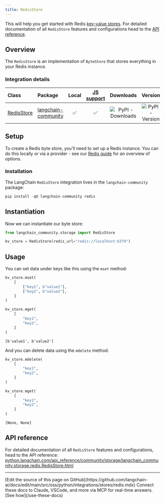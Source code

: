 ```yaml
---
title: RedisStore
---
```


This will help you get started with Redis [key-value stores](/oss/python/integrations/stores). For detailed documentation of all `RedisStore` features and configurations head to the [API reference](https://python.langchain.com/api_reference/community/storage/langchain_community.storage.redis.RedisStore.html).

## Overview

The `RedisStore` is an implementation of `ByteStore` that stores everything in your Redis instance.

### Integration details

| Class | Package | Local | [JS support](https://js.langchain.com/docs/integrations/stores/ioredis_storage) | Downloads | Version |
| :--- | :--- | :---: | :---: |  :---: | :---: |
| [RedisStore](https://python.langchain.com/api_reference/community/storage/langchain_community.storage.redis.RedisStore.html) | [langchain-community](https://python.langchain.com/api_reference/community/index.html) | ✅ | ✅ | ![PyPI - Downloads](https://img.shields.io/pypi/dm/langchain_community?style=flat-square&label=%20) | ![PyPI - Version](https://img.shields.io/pypi/v/langchain_community?style=flat-square&label=%20) |

## Setup

To create a Redis byte store, you'll need to set up a Redis instance. You can do this locally or via a provider - see our [Redis guide](/oss/python/integrations/providers/redis) for an overview of options.

### Installation

The LangChain `RedisStore` integration lives in the `langchain-community` package:

```python
pip install -qU langchain-community redis
```

## Instantiation

Now we can instantiate our byte store:

```python
from langchain_community.storage import RedisStore

kv_store = RedisStore(redis_url="redis://localhost:6379")
```

## Usage

You can set data under keys like this using the `mset` method:

```python
kv_store.mset(
    [
        ["key1", b"value1"],
        ["key2", b"value2"],
    ]
)

kv_store.mget(
    [
        "key1",
        "key2",
    ]
)
```

```output
[b'value1', b'value2']
```

And you can delete data using the `mdelete` method:

```python
kv_store.mdelete(
    [
        "key1",
        "key2",
    ]
)

kv_store.mget(
    [
        "key1",
        "key2",
    ]
)
```

```output
[None, None]
```

## API reference

For detailed documentation of all `RedisStore` features and configurations, head to the API reference: [python.langchain.com/api_reference/community/storage/langchain_community.storage.redis.RedisStore.html](https://python.langchain.com/api_reference/community/storage/langchain_community.storage.redis.RedisStore.html)

---

<Callout icon="pen-to-square" iconType="regular">
    [Edit the source of this page on GitHub](https://github.com/langchain-ai/docs/edit/main/src/oss/python/integrations/stores/redis.mdx)
</Callout>
<Tip icon="terminal" iconType="regular">
    Connect these docs to Claude, VSCode, and more via MCP for    real-time answers. [See how](/use-these-docs)
</Tip>

